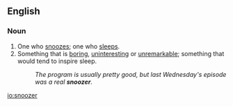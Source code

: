 ==English==

===Noun===
{{en-noun}}

# One who [[snooze]]s; one who [[sleeps]].
# Something that is [[boring]], [[uninteresting]] or [[unremarkable]]; something that would tend to inspire sleep.
#: ''The program is usually pretty good, but last Wednesday's episode was a real '''snoozer'''.''

[[io:snoozer]]